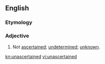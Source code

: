 ==English==

===Etymology===
{{prefix|un|ascertained}}

===Adjective===
{{en-adj}}
# Not [[ascertained]]; [[undetermined]]; [[unknown]].

[[kn:unascertained]]
[[vi:unascertained]]